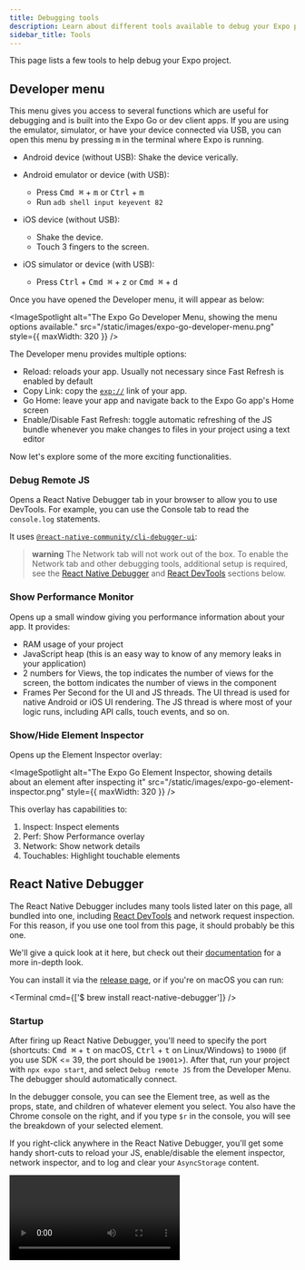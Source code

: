 ```yaml
---
title: Debugging tools
description: Learn about different tools available to debug your Expo project.
sidebar_title: Tools
---
```



This page lists a few tools to help debug your Expo project.

## Developer menu

This menu gives you access to several functions which are useful for debugging and is built into the Expo Go or dev client apps. If you are using the emulator, simulator, or have your device connected via USB, you can open this menu by pressing <kbd>m</kbd> in the terminal where Expo is running.

<Collapsible summary="Or use any of the alternative options">

- Android device (without USB): Shake the device verically.
- Android emulator or device (with USB):
  - Press <kbd>Cmd ⌘</kbd> + <kbd>m</kbd> or <kbd>Ctrl</kbd> + <kbd>m</kbd>
  - Run `adb shell input keyevent 82`

- iOS device (without USB):
  - Shake the device.
  - Touch 3 fingers to the screen.
- iOS simulator or device (with USB):
  - Press <kbd>Ctrl</kbd> + <kbd>Cmd ⌘</kbd> + <kbd>z</kbd> or <kbd>Cmd ⌘</kbd> + <kbd>d</kbd>

</Collapsible>

Once you have opened the Developer menu, it will appear as below:

<ImageSpotlight
  alt="The Expo Go Developer Menu, showing the menu options available."
  src="/static/images/expo-go-developer-menu.png"
  style={{ maxWidth: 320 }}
/>

The Developer menu provides multiple options:

- Reload: reloads your app. Usually not necessary since Fast Refresh is enabled by default
- Copy Link: copy the [`exp://`](/guides/linking/#linking-to-expo-go) link of your app.
- Go Home: leave your app and navigate back to the Expo Go app's Home screen
- Enable/Disable Fast Refresh: toggle automatic refreshing of the JS bundle whenever you make changes to files in your project using a text editor

Now let's explore some of the more exciting functionalities.

### Debug Remote JS

Opens a React Native Debugger tab in your browser to allow you to use DevTools. For example, you can use the Console tab to read the `console.log` statements.

It uses [`@react-native-community/cli-debugger-ui`](https://github.com/react-native-community/cli/tree/main/packages/cli-debugger-ui):

<ImageSpotlight
  alt="The Expo Go Element Inspector, showing details about an element after inspecting it."
  src="/static/images/react-native-community-cli-debugger-ui.png"
/>

> **warning** The Network tab will not work out of the box. To enable the Network tab and other debugging tools, additional setup is required, see the [React Native Debugger](#react-native-debugger) and [React DevTools](#debugging-with-react-devtools) sections below.

### Show Performance Monitor

Opens up a small window giving you performance information about your app. It provides:

- RAM usage of your project
- JavaScript heap (this is an easy way to know of any memory leaks in your application)
- 2 numbers for Views, the top indicates the number of views for the screen, the bottom indicates the number of views in the component
- Frames Per Second for the UI and JS threads. The UI thread is used for native Android or iOS UI rendering. The JS thread is where most of your logic runs, including API calls, touch events, and so on.

### Show/Hide Element Inspector

Opens up the Element Inspector overlay:

<ImageSpotlight
  alt="The Expo Go Element Inspector, showing details about an element after inspecting it"
  src="/static/images/expo-go-element-inspector.png"
  style={{ maxWidth: 320 }}
/>

This overlay has capabilities to:

1. Inspect: Inspect elements
2. Perf: Show Performance overlay
3. Network: Show network details
4. Touchables: Highlight touchable elements

## React Native Debugger

The React Native Debugger includes many tools listed later on this page, all bundled into one, including [React DevTools](#debugging-with-react-devtools) and network request inspection. For this reason, if you use one tool from this page, it should probably be this one.

We'll give a quick look at it here, but check out their [documentation](https://github.com/jhen0409/react-native-debugger#documentation) for a more in-depth look.

You can install it via the [release page](https://github.com/jhen0409/react-native-debugger/releases), or if you're on macOS you can run:

<Terminal cmd={['$ brew install react-native-debugger']} />

### Startup

After firing up React Native Debugger, you'll need to specify the port (shortcuts: <kbd>Cmd ⌘</kbd> + <kbd>t</kbd> on macOS, <kbd>Ctrl</kbd> + <kbd>t</kbd> on Linux/Windows) to `19000` (if you use SDK &lt;= 39, the port should be `19001`&gt;). After that, run your project with `npx expo start`, and select `Debug remote JS` from the Developer Menu. The debugger should automatically connect.

In the debugger console, you can see the Element tree, as well as the props, state, and children of whatever element you select. You also have the Chrome console on the right, and if you type `$r` in the console, you will see the breakdown of your selected element.

If you right-click anywhere in the React Native Debugger, you'll get some handy short-cuts to reload your JS, enable/disable the element inspector, network inspector, and to log and clear your `AsyncStorage` content.

<Video file="debugging/react-native-debugger.mp4" />

### Inspecting network traffic

It's easy to use the React Native Debugger to debug your network request: right-click anywhere in the React Native Debugger and select `Enable Network Inspect`. This will enable the Network tab and allow you to inspect requests of `fetch` and `XMLHttpRequest`.

There are however [some limitations](https://github.com/jhen0409/react-native-debugger/blob/master/docs/network-inspect-of-chrome-devtools.md#limitations), so there are a few other alternatives, all of which require using a proxy:

- [Charles Proxy](https://www.charlesproxy.com/documentation/configuration/browser-and-system-configuration/) (~$50 USD, our preferred tool)
- [Proxyman](https://proxyman.io) (Free version available or $49 to $59 USD)
- [mitmproxy](https://medium.com/@rotxed/how-to-debug-http-s-traffic-on-android-7fbe5d2a34#.hnhanhyoz)
- [Fiddler](http://www.telerik.com/fiddler)

> In bare workflow apps you can use [Flipper](https://fbflipper.com/) to inspect network traffic.

## Debugging Redux

[Redux](https://redux.js.org/) is a popular library for managing and centralizing application state shared throughout the app. You can use Redux DevTools on React Native Debugger for debugging the application's state changes. The setup is as follows:

1. Download React Native Debugger from the [releases page](https://github.com/jhen0409/react-native-debugger/releases).
2. Open the app, press <kbd>Cmd ⌘</kbd> + <kbd>t</kbd> or <kbd>Ctrl</kbd> + <kbd>t</kbd> to open a new window, then set the port to 19000.
3. Start your app, open the in-app developer menu, and select “Debug JS Remotely.”
4. Configure `__REDUX_DEVTOOLS_EXTENSION__` as [shown here](https://github.com/zalmoxisus/redux-devtools-extension#11-basic-store).

You're now good to go! If you are experiencing any issues or want to learn more about how to use these tools, refer to this [guide](https://medium.com/@tetsuyahasegawa/how-to-integrate-react-native-debugger-to-your-expo-react-native-project-db1d631fad02).

## Debugging with React DevTools

React DevTools is a great way to get a look at each of your components' props and state. First, you'll need to run

<Terminal
  cmdCopy="npm install -g react-devtools"
  cmd={[
    '# Install React DevTools with npm',
    '$ npm install -g react-devtools',
    '',
    '# If you are using Expo SDK <= 37: npm install -g react-devtools@^3',
  ]}
/>

(if you don't want to install it globally, run `npm install --dev react-devtools` to install it as a project dependency).

After running `npx expo start` in your project's root directory, use a separate terminal tab to run `react-devtools`. This will open up the React DevTools console (for it to connect, you need to select `Debug remote JS` from the Developer Menu in the Expo Go app). From this console, you can search for your React components at the top, or open up the Developer Menu and enable the Element Inspector. Once you do that, you can tap on any element on screen and React DevTools will automatically find and display that element in the tree. From there, you can inspect the elements state, props, etc.

<Video file="debugging/react-devtools.mp4" />

React DevTools can also be paired with remote debugging, allowing you to inspect props, state, and instance properties in the Chrome console. If you have any questions on setting that up, give the next section a look!

## Remote debugging with Chrome Developer Tools

You can debug React Native apps using the Chrome debugger tools. Rather than running your app's JavaScript on your phone, it will instead run it inside of a webworker in Chrome. You can then set breakpoints, inspect variables, execute code, etc., as you would when debugging a web app.

- To ensure the best debugging experience, first, change your host type to `npx expo start --lan` or `npx expo start --localhost`. If you use `npx expo start --tunnel` with debugging enabled, you are likely to experience so much latency that your app is unusable.

- If you are using `npx expo start --lan`, make sure your device is on the same Wi-Fi network as your development machine. This may not work on some public networks. `npx expo start --localhost` will not work for iOS unless you are in the simulator, and it only works on Android if your device is connected to your machine via USB.

- Open the app on your device, reveal the developer menu then tap on `Debug JS Remotely`. This should open up a Chrome tab with the URL `http://localhost:19000/debugger-ui`. From there, you can set breakpoints and interact through the JavaScript console. Shake the device and stop Chrome debugging when you're done.

- Line numbers for `console.log` statements don't work by default when using Chrome debugging. To get correct line numbers open up the Chrome Dev Tools settings, go to the "Blackboxing" tab, make sure that "Blackbox content scripts" is checked, and add **expo/build/logs/RemoteConsole.js** as a pattern with "Blackbox" selected.

### Troubleshooting localhost debugging

When you run a project on your device with `npx expo start` or `npx expo run:android`, the Expo CLI automatically tells your device to forward `localhost:19000` to your development machine, as long as your device is plugged in or emulator is running. If you are using `localhost` for debugging and it isn't working, close the app and open it up again using `Open on Android`. Alternatively, you can use the following `adb` command if you have the Android developer tools installed: `adb reverse tcp:19000 tcp:19000`.

### Source maps and async functions

Source maps and async functions aren't 100% reliable. React Native doesn't play well with Chrome's source mapping in every case, so if you want to make sure you're breakpointing in the correct place, you should use the `debugger` call directly from your code.

## Debugging production apps with Sentry

In a perfect world, your app would ship without any bugs. However, that's usually not the case. So, it's a good idea to implement a crash and bug reporting system into your app. This way, if any user experiences a fatal JS error (or any event that you've configured to notify Sentry) you can see the details in your Sentry dashboard.

Expo provides a wrapper called [`sentry-expo`](/guides/using-sentry) which allows you to get as much information as possible from crashes and other events. Plus, when running in the managed workflow, you can configure sourcemaps so that the stracktraces you see in Sentry will look much more like the code in your editor.
